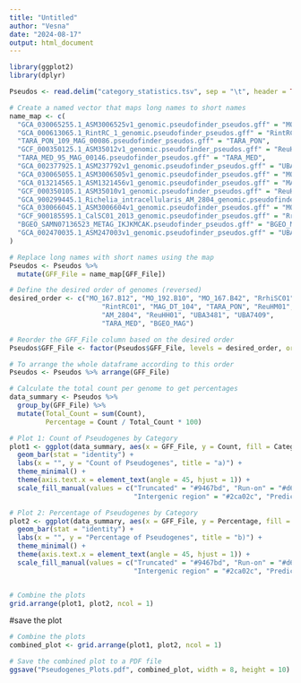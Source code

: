 ```yaml
---
title: "Untitled"
author: "Vesna"
date: "2024-08-17"
output: html_document
---
```



```r
library(ggplot2)
library(dplyr)
```


```r

Pseudos <- read.delim("category_statistics.tsv", sep = "\t", header = TRUE)

# Create a named vector that maps long names to short names
name_map <- c(
  "GCA_030065255.1_ASM3006525v1_genomic.pseudofinder_pseudos.gff" = "MO_167.B42",
  "GCA_000613065.1_RintRC_1_genomic.pseudofinder_pseudos.gff" = "RintRC01",
  "TARA_PON_109_MAG_00086.pseudofinder_pseudos.gff" = "TARA_PON",
  "GCF_000350125.1_ASM35012v1_genomic.pseudofinder_pseudos.gff" = "ReuHM01",
  "TARA_MED_95_MAG_00146.pseudofinder_pseudos.gff" = "TARA_MED",
  "GCA_002377925.1_ASM237792v1_genomic.pseudofinder_pseudos.gff" = "UBA3481",
  "GCA_030065055.1_ASM3006505v1_genomic.pseudofinder_pseudos.gff" = "MO_192.B10",
  "GCA_013214565.1_ASM1321456v1_genomic.pseudofinder_pseudos.gff" = "MAG_DT_104",
  "GCF_000350105.1_ASM35010v1_genomic.pseudofinder_pseudos.gff" = "ReuHH01",
  "GCA_900299445.1_Richelia_intracellularis_AM_2804_genomic.pseudofinder_pseudos.gff" = "AM_2804",
  "GCA_030066045.1_ASM3006604v1_genomic.pseudofinder_pseudos.gff" = "MO_167.B12",
  "GCF_900185595.1_CalSC01_2013_genomic.pseudofinder_pseudos.gff" = "RrhiSC01",
  "BGEO_SAMN07136523_METAG_IKJKMCAK.pseudofinder_pseudos.gff" = "BGEO_MAG",
  "GCA_002470035.1_ASM247003v1_genomic.pseudofinder_pseudos.gff" = "UBA7409"
)

# Replace long names with short names using the map
Pseudos <- Pseudos %>%
  mutate(GFF_File = name_map[GFF_File])

# Define the desired order of genomes (reversed)
desired_order <- c("MO_167.B12", "MO_192.B10", "MO_167.B42", "RrhiSC01", 
                       "RintRC01", "MAG_DT_104", "TARA_PON", "ReuHM01", 
                       "AM_2804", "ReuHH01", "UBA3481", "UBA7409", 
                       "TARA_MED", "BGEO_MAG")

# Reorder the GFF_File column based on the desired order
Pseudos$GFF_File <- factor(Pseudos$GFF_File, levels = desired_order, ordered = TRUE)

# To arrange the whole dataframe according to this order
Pseudos <- Pseudos %>% arrange(GFF_File)


```


```r
# Calculate the total count per genome to get percentages
data_summary <- Pseudos %>%
  group_by(GFF_File) %>%
  mutate(Total_Count = sum(Count),
         Percentage = Count / Total_Count * 100)

# Plot 1: Count of Pseudogenes by Category
plot1 <- ggplot(data_summary, aes(x = GFF_File, y = Count, fill = Category)) +
  geom_bar(stat = "identity") +
  labs(x = "", y = "Count of Pseudogenes", title = "a)") +
  theme_minimal() +
  theme(axis.text.x = element_text(angle = 45, hjust = 1)) +
  scale_fill_manual(values = c("Truncated" = "#9467bd", "Run-on" = "#d62728", 
                               "Intergenic region" = "#2ca02c", "Predicted fragmentation" = "#ff7f0e"))

# Plot 2: Percentage of Pseudogenes by Category
plot2 <- ggplot(data_summary, aes(x = GFF_File, y = Percentage, fill = Category)) +
  geom_bar(stat = "identity") +
  labs(x = "", y = "Percentage of Pseudogenes", title = "b)") +
  theme_minimal() +
  theme(axis.text.x = element_text(angle = 45, hjust = 1)) +
  scale_fill_manual(values = c("Truncated" = "#9467bd", "Run-on" = "#d62728", 
                               "Intergenic region" = "#2ca02c", "Predicted fragmentation" = "#ff7f0e"))


# Combine the plots
grid.arrange(plot1, plot2, ncol = 1)
```

#save the plot

```r
# Combine the plots
combined_plot <- grid.arrange(plot1, plot2, ncol = 1)

# Save the combined plot to a PDF file
ggsave("Pseudogenes_Plots.pdf", combined_plot, width = 8, height = 10)
```

